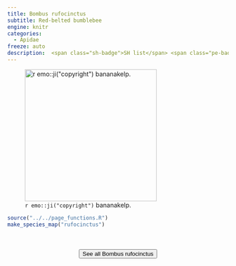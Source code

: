 ```yaml
---
title: Bombus rufocinctus
subtitle: Red-belted bumblebee
engine: knitr
categories:
  - Apidae
freeze: auto
description:  <span class="sh-badge">SH list</span> <span class="pe-badge">PM Evidence</span>
---
```

![`r emo::ji("copyright")` bananakelp.](https://inaturalist-open-data.s3.amazonaws.com/photos/322807403/large.jpg){height=300}





```r
source("../../page_functions.R")
make_species_map("rufocinctus")
```
<br><br>
<center>


<a href="https://inaturalist.ca/observations?place_id=7085&quality_grade=research&subview=map&taxon_id=144011"><button type="button" class="btn btn-secondary">See all Bombus rufocinctus <i class="fa-solid fa-arrow-up-right-from-square"></i> </button></a>
</center>
